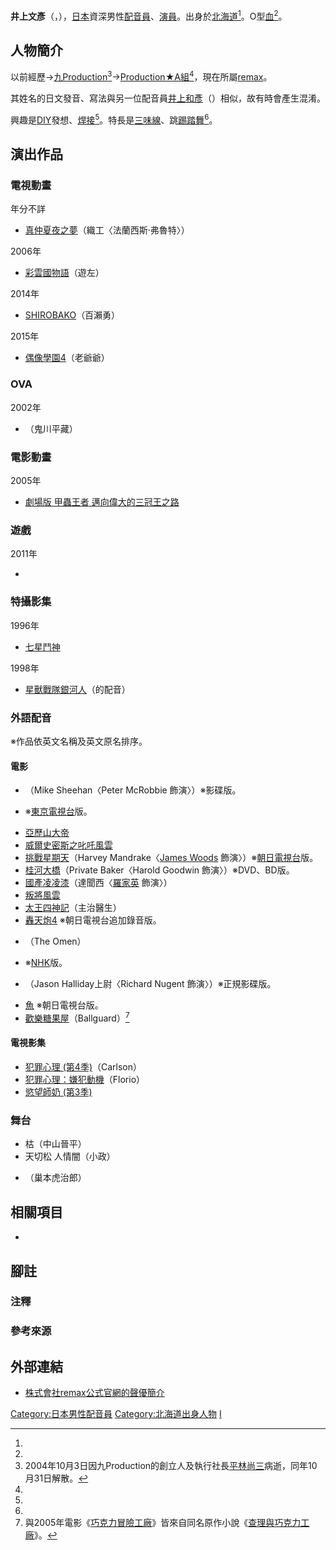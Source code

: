 {{multiple issues|
{{Expand|time=2016-05-21T16:03:59+00:00}}
{{Notability Unreferenced|time=2016-05-21T16:03:59+00:00}}
{{refimprove|time=2016-05-21T16:03:59+00:00}}
}}
{{noteTA|G1=Anime}}
{{配音員
|名字= 井上文彥
|圖像=
|尺寸= 
|說明= 
|外文名= 井上 文彦
|外文= ja
|藝名= 
|英文名= 
|本名= 
|暱稱= 
|性別 = [[男性|男性]]
|配偶= 
|出生地= {{JPN}}[[北海道|北海道]]
|血型= O型
|出生名= 
|生年= 1951
|生月= 7
|生日= 27
|歿年= 
|歿月= 
|歿日=
|母校= 
|身高= 
|職業= [[配音員|配音員]]、[[演員|演員]]
|所屬= [[remax|remax]]
|獎項=
|任職時期= 
|出道作= 
|代表作= 
|網站= 
|module={{Japanese|embed=yes|井上 文彦|いのうえ ふみひこ|Inoue Fumihiko}}
}}
'''井上文彥'''（{{lang-ja|井上 文彦}}，{{bd|1951年|7月27日<ref name="remax-pro">{{Cite web|date=|url=http://www.remax-web.jp/man/A/inoue_f/index.htm|title=株式會社remax的公式官網的聲優簡介|work=|author=|publisher=[[remax|remax]]|accessdate=2016-05-21|language=ja|archive-date=2020-01-27|archive-url=https://web.archive.org/web/20200127185817/http://www.remax-web.jp/man/A/inoue_f/index.htm|dead-url=no}}</ref>||}}），[[日本|日本]]資深男性[[配音員|配音員]]、[[演員|演員]]。出身於[[北海道|北海道]]<ref name="remax-pro" />。O型[[血型|血]]<ref name="remax-pro" />。

== 人物簡介 ==
以前經歷{{link-ja|文學座|文学座}}→[[九Production|九Production]]<ref group="注">2004年10月3日因九Production的創立人及執行社長[[平林尚三|平林尚三]]病逝，同年10月31日解散。</ref>→[[Production★A組|Production★A組]]<ref name="remax-pro" />，現在所屬[[remax|remax]]。

其姓名的日文發音、寫法與另一位配音員[[井上和彥|井上和彥]]（{{lang|ja|いのうえ '''かず'''ひこ}}）相似，故有時會產生混淆。

興趣是[[DIY|DIY]]發想、[[焊接|焊接]]<ref name="remax-pro" />。特長是[[三味線|三味線]]、跳[[踢踏舞|踢踏舞]]<ref name="remax-pro" />。

== 演出作品 ==
=== 電視動畫 ===
; 年分不詳
* [[仲夏夜之夢|真仲夏夜之夢]]（織工〈法蘭西斯·弗魯特〉）
; 2006年
* [[彩雲國物語|彩雲國物語]]（遊左）
; 2014年
* [[SHIROBAKO|SHIROBAKO]]（百瀨勇）
; 2015年
* [[偶像學園_(動畫)|偶像學園4]]（老爺爺）

=== OVA ===
; 2002年
* {{link-ja|高校鐵拳傳|高校鉄拳伝タフ}}（鬼川平藏）

=== 電影動畫 ===
; 2005年
* [[甲蟲王者#劇場版|劇場版 甲蟲王者 邁向偉大的三冠王之路]]

=== 遊戲 ===
; 2011年
* {{link-ja|謎惑館～隨音逐流～|謎惑館 〜音の間に間に〜}}

=== 特攝影集 ===
; 1996年
* [[七星鬥神|七星鬥神]]
; 1998年
* [[星獸戰隊銀河人|星獸戰隊銀河人]]（{{lang|ja|ネイカー}}的配音）

=== 外語配音 ===
※作品依英文名稱及英文原名排序。
==== 電影 ====
* {{link-en|狙擊封鎖線|16 Blocks}}（Mike Sheehan〈Peter McRobbie 飾演〉）※影碟版。
* {{link-en|單刀直入 (2003年電影)|A Man Apart|單刀直入}} ※[[東京電視台|東京電視台]]版。
* [[亞歷山大帝_(電影)|亞歷山大帝]]
* [[威爾史密斯之叱吒風雲|威爾史密斯之叱吒風雲]]
* [[挑戰星期天|挑戰星期天]]（Harvey Mandrake〈[[占士·活士|James Woods]] 飾演〉）※[[朝日電視台|朝日電視台]]版。
* [[桂河大橋_(電影)|桂河大橋]]（Private Baker〈Harold Goodwin 飾演〉）※DVD、BD版。
* [[國產凌凌漆|國產凌凌漆]]（達聞西〈[[羅家英|羅家英]] 飾演〉）
* [[叛將風雲|叛將風雲]]
* [[太王四神記|太王四神記]]（主治醫生）
* [[轟天炮4|轟天炮4]] ※朝日電視台追加錄音版。
* {{link-en|天魔 (2006年電影)|The Omen (2006 film)|天魔}}（The Omen）
* {{link-en|俠盜公主|Princess of Thieves}} ※[[日本放送協會|NHK]]版。
* {{link-en|撒哈拉 (1943年美國電影)|Sahara (1943 American film)|撒哈拉}}（Jason Halliday上尉〈Richard Nugent 飾演〉）※正規影碟版。
* [[魚_(電影)|魚]] ※朝日電視台版。
* [[歡樂糖果屋|歡樂糖果屋]]（Ballguard）<ref group="注">與2005年電影《[[查理和巧克力工廠|巧克力冒險工廠]]》皆來自同名原作小說《[[查理與巧克力工廠|查理與巧克力工廠]]》。</ref>

==== 電視影集 ====
* [[犯罪心理_(電視劇)|犯罪心理 (第4季)]]（Carlson）
* [[犯罪心理：嫌犯動機|犯罪心理：嫌犯動機]]（Florio）
* [[絕望的主婦|慾望師奶 (第3季)]]

=== 舞台 ===
* 枯{{lang|ja|れすすき}}（中山晉平）
* 天切{{lang|ja|り}}松 人情闇{{lang|ja|がたり}}（小政）
* {{link-ja|飢餓海峽|飢餓海峡#2006年（舞台）}}（巢本虎治郎）

== 相關項目 ==
* {{link-ja|北海道出身人物列表|北海道出身の人物一覧}}

== 腳註 ==
=== 注釋 ===
{{reflist|group="注"}}

=== 參考來源 ===
{{reflist}}

== 外部連結 ==
* [http://www.remax-web.jp/man/A/inoue_f/index.htm 株式會社remax公式官網的聲優簡介]{{Wayback|url=http://www.remax-web.jp/man/A/inoue_f/index.htm |date=20200127185817 }} {{ja icon}}

{{remax}}
{{DEFAULTSORT:Inoue Fumihiko}}
[[Category:日本男性配音員|Category:日本男性配音員]]
[[Category:北海道出身人物|Category:北海道出身人物]]
[[Category:remax|I]]